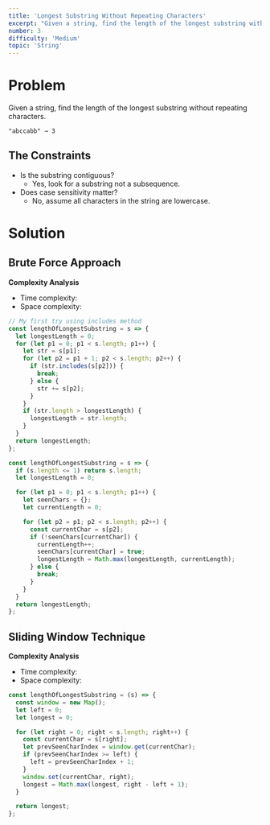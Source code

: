 ```yaml
---
title: 'Longest Substring Without Repeating Characters'
excerpt: "Given a string, find the length of the longest substring without repeating characters."
number: 3
difficulty: 'Medium'
topic: 'String'
---
```


<LeetCodeLink
  link="https://leetcode.com/problems/longest-substring-without-repeating-characters/"
  title="Longest Substring Without Repeating Characters - LeetCode"
  description="Given a string, find the length of the longest substring without repeating characters."
/>
<div style={{ padding: '15px' }}></div>

# Problem

Given a string, find the length of the longest substring without repeating characters.

`"abccabb" → 3`

## The Constraints

- Is the substring contiguous?
    - Yes, look for a substring not a subsequence.
- Does case sensitivity matter?
    - No, assume all characters in the string are lowercase.

# Solution

## Brute Force Approach

**Complexity Analysis**

- Time complexity: <Math math="O(n^2)" />
- Space complexity: <Math math="O(n)" />

```jsx
// My first try using includes method
const lengthOfLongestSubstring = s => {
  let longestLength = 0;  
  for (let p1 = 0; p1 < s.length; p1++) {
    let str = s[p1];
    for (let p2 = p1 + 1; p2 < s.length; p2++) {
      if (str.includes(s[p2])) {
        break;
      } else {
        str += s[p2];
      }
    }
    if (str.length > longestLength) {
      longestLength = str.length;
    }
  }
  return longestLength;
};
```

```jsx
const lengthOfLongestSubstring = s => {
  if (s.length <= 1) return s.length;
  let longestLength = 0;  

  for (let p1 = 0; p1 < s.length; p1++) {
    let seenChars = {};
    let currentLength = 0;

    for (let p2 = p1; p2 < s.length; p2++) { 
      const currentChar = s[p2];
      if (!seenChars[currentChar]) {
        currentLength++;
        seenChars[currentChar] = true;
        longestLength = Math.max(longestLength, currentLength);
      } else {
        break;
      }
    }
  }
  return longestLength;
};
```

## Sliding Window Technique

**Complexity Analysis**

- Time complexity: <Math math="O(n)" />
- Space complexity: <Math math="O(n)" />

```jsx
const lengthOfLongestSubstring = (s) => {
  const window = new Map();
  let left = 0;
  let longest = 0;

  for (let right = 0; right < s.length; right++) {
    const currentChar = s[right];
    let prevSeenCharIndex = window.get(currentChar);
    if (prevSeenCharIndex >= left) {
      left = prevSeenCharIndex + 1;
    }
    window.set(currentChar, right);
    longest = Math.max(longest, right - left + 1);
  }

  return longest;
};
```